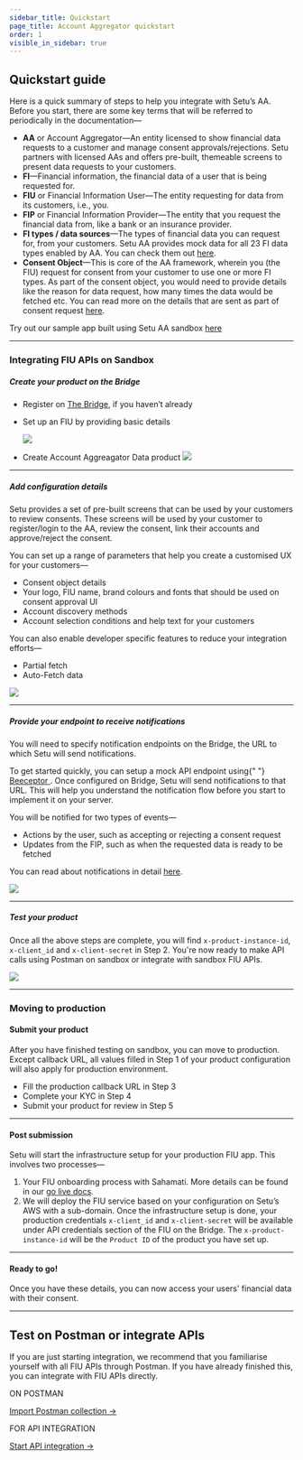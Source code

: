 ```yaml
---
sidebar_title: Quickstart
page_title: Account Aggregator quickstart
order: 1
visible_in_sidebar: true
---
```


## Quickstart guide

Here is a quick summary of steps to help you integrate with Setu’s AA. Before you start, there are some key terms that will be referred to periodically in the documentation—

- **AA** or Account Aggregator—An entity licensed to show financial data requests to a customer and manage consent approvals/rejections. Setu partners with licensed AAs and offers pre-built, themeable screens to present data requests to your customers.
- **FI**—Financial information, the financial data of a user that is being requested for.
- **FIU** or Financial Information User—The entity requesting for data from its customers, i.e., you.
- **FIP** or Financial Information Provider—The entity that you request the financial data from, like a bank or an insurance provider.
- **FI types / data sources**—The types of financial data you can request for, from your customers. Setu AA provides mock data for all 23 FI data types enabled by AA. You can check them out <a href="/data/account-aggregator/fi-data-types" target="_blank">here</a>.
- **Consent Object**—This is core of the AA framework, wherein you (the FIU) request for consent from your customer to use one or more FI types. As part of the consent object, you would need to provide details like the reason for data request, how many times the data would be fetched etc. You can read more on the details that are sent as part of consent request <a href="/data/account-aggregator/consent-object" target="_blank">here</a>.

Try out our sample app built using Setu AA sandbox <a href="https://github.com/SetuHQ/account-aggregator-sample-app" target="_blank">here</a>

<hr class="primary" />

### Integrating FIU APIs on Sandbox

##### Create your product on the Bridge

- Register on <a href="https://bridge.setu.co/v2/signup" target="_blank">The Bridge</a>, if you haven’t already

- Set up an FIU by providing basic details

  <img src="https://storage.googleapis.com/strapi-assets/latest/AA-setup-FIU/AA-setup-FIU.gif" />
  <br />

- Create Account Aggreagator Data product
  <img src="https://storage.googleapis.com/strapi-assets/latest/AA-create-data-product/AA-create-data-product.gif" />
  <br />

<hr class="tertiary" />

##### Add configuration details

Setu provides a set of pre-built screens that can be used by your customers to review consents. These screens will be used by your customer to register/login to the AA, review the consent, link their accounts and approve/reject the consent.

You can set up a range of parameters that help you create a customised UX for your customers—

- Consent object details
- Your logo, FIU name, brand colours and fonts that should be used on consent approval UI
- Account discovery methods
- Account selection conditions and help text for your customers

You can also enable developer specific features to reduce your integration efforts—

- Partial fetch
- Auto-Fetch data

<img src="https://storage.googleapis.com/strapi-assets/latest/AA-configure-product-optimised/AA-configure-product-optimised.gif" />

<hr class="tertiary" />

##### Provide your endpoint to receive notifications

You will need to specify notification endpoints on the Bridge, the URL to which Setu will send notifications.

<Callout type="tip">
  To get started quickly, you can setup a mock API endpoint using{" "}
  <a href="https://beeceptor.com/" target="_blank">
    Beeceptor
  </a>
  . Once configured on Bridge, Setu will send notifications to that URL. This will
  help you understand the notification flow before you start to implement it on your
  server.
</Callout>

<br />

You will be notified for two types of events—

- Actions by the user, such as accepting or rejecting a consent request
- Updates from the FIP, such as when the requested data is ready to be fetched

You can read about notifications in detail <a href="/data/account-aggregator/api-integration/notifications" target="_blank">here</a>.

![](https://storage.googleapis.com/strapi-assets/latest/AA-callback-URL/AA-callback-URL.png)

<hr class="tertiary" />

##### Test your product

Once all the above steps are complete, you will find `x-product-instance-id`, `x-client_id` and `x-client-secret` in Step 2. You're now ready to make API calls using Postman on sandbox or integrate with sandbox FIU APIs.

![](https://storage.googleapis.com/strapi-assets/latest/AA-test-your-product/AA-test-your-product.png)

<hr class="primary" />

### Moving to production

#### Submit your product

After you have finished testing on sandbox, you can move to production. Except callback URL, all values filled in Step 1 of your product configuration will also apply for production environment.

- Fill the production callback URL in Step 3
- Complete your KYC in Step 4
- Submit your product for review in Step 5

<hr class="tertiary" />

#### Post submission

Setu will start the infrastructure setup for your production FIU app. This involves two processes—

1. Your FIU onboarding process with Sahamati. More details can be found in our <a href="/data/account-aggregator/licenses-and-go-live/go-live" target="_blank">go live docs</a>.
2. We will deploy the FIU service based on your configuration on Setu’s AWS with a sub-domain.
   Once the infrastructure setup is done, your production credentials `x-client_id` and `x-client-secret` will be available under API credentials section of the FIU on the Bridge. The `x-product-instance-id` will be the `Product ID` of the product you have set up.

<hr class="tertiary" />

#### Ready to go!

Once you have these details, you can now access your users' financial data with their consent.

<hr className="primary" />

## Test on Postman or integrate APIs

If you are just starting integration, we recommend that you familiarise yourself with all FIU APIs through Postman. If you have already finished this, you can integrate with FIU APIs directly.

<Row>
  <Portion desktopSpan="half">
    <Card padding="small" shape="rounded">
      <p>ON POSTMAN</p>
      <a
        href="https://documenter.getpostman.com/view/22511424/2s9Y5VU4MC"
        target="_blank"
      >
        Import Postman collection ->
      </a>
    </Card>
  </Portion>
  <Portion desktopSpan="half">
    <Card padding="small" shape="rounded">
      <p>FOR API INTEGRATION</p>
      <a href="/data/account-aggregator/api-integration" target="_blank">
        Start API integration ->
      </a>
    </Card>
  </Portion>
</Row>

<WasPageHelpful />
